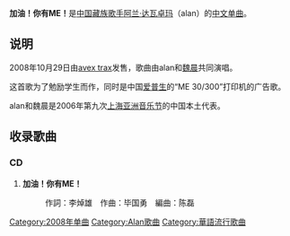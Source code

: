 {{Infobox Single
| Name           = 加油！你有ME！
| Artist         = [[alan|alan]]
| Cover       = 加油！你有ME！.jpg
| Caption     = CD封面
| from Album = [[心的东方|心的东方]]
| A-side         = 
| B-side         = 
| Released       = 2008年10月29日
| Format         = [[CD|CD]][[单曲|单曲]]
| Recorded       = 
| Genre          = [[C-pop|C-pop]]
| Length         = 
| Label          = [[avex_trax|avex trax]]
| Writer         = [[李焯雄|李焯雄]]、[[毕国勇|毕国勇]]
| Producer       = [[菊池一仁|菊池一仁]]、[[李明阳|李明阳]]
| Certification  = 
| Chart position = 
| Last single    = [[爱就是手|爱就是手]]<br />（2008）
| This single    = 加油！你有ME！<br />（2008）
| Next single    = [[赤壁～大江东去～|赤壁～大江东去～]]<br />（2009）
| Misc           =
}}
'''加油！你有ME！'''是[[中国|中国]][[藏族|藏族]][[歌手|歌手]][[阿兰·达瓦卓玛|阿兰·达瓦卓玛]]（alan）的[[中文|中文]][[单曲|单曲]]。

== 说明 ==
2008年10月29日由[[avex_trax|avex trax]]发售，歌曲由alan和[[魏晨|魏晨]]共同演唱。

这首歌为了勉励学生而作，同时是中国[[爱普生|爱普生]]的“ME 30/300”打印机的广告歌。

alan和魏晨是2006年第九次[[上海|上海]][[亚洲音乐节|亚洲音乐节]]的中国本土代表。

== 收录歌曲 ==
===CD===
#'''加油！你有ME！'''
#:作詞：李焯雄　作曲：毕国勇　編曲：陈磊

{{alan}}

{{single-stub}}

[[Category:2008年单曲|Category:2008年单曲]]
[[Category:Alan歌曲|Category:Alan歌曲]]
[[Category:華語流行歌曲|Category:華語流行歌曲]]